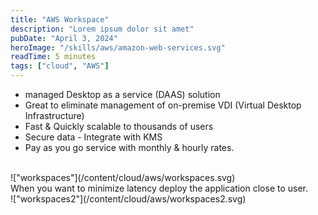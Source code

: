 ```yaml
---
title: "AWS Workspace"
description: "Lorem ipsum dolor sit amet"
pubDate: "April 3, 2024"
heroImage: "/skills/aws/amazon-web-services.svg"
readTime: 5 minutes
tags: ["cloud", "AWS"]
---
```



- managed Desktop as a service (DAAS) solution
- Great to eliminate management of on-premise VDI (Virtual Desktop Infrastructure)
- Fast & Quickly scalable to thousands of users
- Secure data - Integrate with KMS
- Pay as you go service with monthly & hourly rates.

<br />
!["workspaces"](/content/cloud/aws/workspaces.svg)
<br />

<Section link="introduction" title="Amazon Workspace Multi Region" />
When you want to minimize latency deploy the application close to user.

<br />
!["workspaces2"](/content/cloud/aws/workspaces2.svg)
<br />